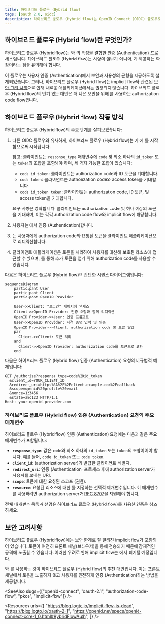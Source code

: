 ```yaml
---
title: 하이브리드 플로우 (Hybrid flow)
tags: [oauth 2.0, oidc]
description: 하이브리드 플로우 (Hybrid flow)는 OpenID Connect (OIDC) 플로우로, authorization code flow와 implicit flow를 결합하여 인증 (Authentication)에서 보안과 사용성의 균형을 제공합니다.
---
```


## 하이브리드 플로우 (Hybrid flow)란 무엇인가?

하이브리드 플로우 (Hybrid flow)는 <Ref slug="authorization-code-flow" />와 <Ref slug="implicit-flow" />의 특성을 결합한 인증 (Authentication) 프로세스입니다. 하이브리드 플로우 (Hybrid flow)는 <Ref slug="oauth-2.0" /> 사양의 일부가 아니며, <Ref slug="openid-connect" />가 제공하는 확장이라는 점을 유의해야 합니다.

이 플로우는 사용자 인증 (Authentication)에서 보안과 사용성의 균형을 제공하도록 설계되었습니다. 그러나, 하이브리드 플로우 (Hybrid flow)는 implicit flow와 관련된 [보안 고려 사항](#security-considerations)으로 인해 새로운 애플리케이션에서는 권장되지 않습니다. 하이브리드 플로우 (Hybrid flow)의 인기 있는 대안은 더 나은 보안을 위해 <Ref slug="pkce" />를 사용하는 authorization code flow입니다.

## 하이브리드 플로우 (Hybrid flow) 작동 방식

하이브리드 플로우 (Hybrid flow)의 주요 단계를 살펴보겠습니다:

1. 다른 OIDC 플로우와 유사하게, 하이브리드 플로우 (Hybrid flow)는 <Ref slug="client" />가 <Ref slug="openid-connect" headingId="openid-provider-op" />에 <Ref slug="authentication-request" />를 시작함으로써 시작됩니다.

    참고: 클라이언트는 `response_type` 매개변수에 `code` 및 최소 하나의 `id_token` 또는 `token`의 조합을 포함해야 하며, 세 가지 가능한 조합이 있습니다:

      - `code id_token`: 클라이언트는 authorization code와 ID 토큰을 기대합니다.
      - `code token`: 클라이언트는 authorization code와 access token을 기대합니다.
      - `code id_token token`: 클라이언트는 authorization code, ID 토큰, 및 access token을 기대합니다.

    요구 사항은 명확합니다: 클라이언트는 authorization code 및 하나 이상의 토큰을 기대하며, 이는 각각 authorization code flow와 implicit flow에 해당합니다.
2. 사용자는 <Ref slug="openid-connect" headingId="openid-provider-op" />에서 인증 (Authentication)합니다.
3. <Ref slug="openid-connect" headingId="openid-provider-op" />는 사용자에게 authorization code와 요청된 토큰을 클라이언트 애플리케이션으로 리디렉션합니다.
4. 클라이언트 애플리케이션은 토큰을 처리하여 사용자를 대신해 보호된 리소스에 접근할 수 있으며, <Ref slug="token-request" />를 통해 추가 토큰을 얻기 위해 authorization code를 사용할 수 있습니다.

다음은 하이브리드 플로우 (Hybrid flow)의 간단한 시퀀스 다이어그램입니다:

```mermaid
sequenceDiagram
    participant User
    participant Client
    participant OpenID Provider

    User->>Client: "로그인" 페이지에 액세스
    Client->>OpenID Provider: 인증 요청과 함께 리디렉션
    OpenID Provider->>User: 인증 프롬프트
    User->>OpenID Provider: 자격 증명 입력 및 인증
    OpenID Provider->>Client: authorization code 및 토큰 발급
    par
      Client->>Client: 토큰 처리
    and
      Client->>OpenID Provider: authorization code를 토큰으로 교환
    end
```

다음은 하이브리드 플로우 (Hybrid flow) 인증 (Authentication) 요청의 비규범적 예제입니다:

```http
GET /authorize?response_type=code%20id_token
  &client_id=YOUR_CLIENT_ID
  &redirect_uri=https%3A%2F%2Fclient.example.com%2Fcallback
  &scope=openid%20profile%20email
  &nonce=123456
  &state=abc123 HTTP/1.1
Host: your-openid-provider.com
```

### 하이브리드 플로우 (Hybrid flow) 인증 (Authentication) 요청의 주요 매개변수

하이브리드 플로우 (Hybrid flow) 인증 (Authentication) 요청에는 다음과 같은 주요 매개변수가 포함됩니다:

- **`response_type`**: 값은 `code`와 최소 하나의 `id_token` 또는 `token`의 조합이어야 합니다. 예를 들어, `code id_token` 또는 `code token`.
- **`client_id`**: <Ref slug="openid-connect" headingId="openid-provider-op" /> (authorization server)가 발급한 클라이언트 식별자.
- **`redirect_uri`**: 인증 (Authentication) 프로세스 후에 authorization server가 사용자를 보내는 URI.
- **`scope`**: 토큰에 대한 요청된 <Ref slug="scope">스코프</Ref> (권한).
- **`resource`**: 요청된 리소스에 대한 <Ref slug="resource-indicator" />를 지정하는 선택적 매개변수입니다. 이 매개변수를 사용하려면 authorization server가 [RFC 8707](https://datatracker.ietf.org/doc/html/rfc8707)을 지원해야 합니다.

전체 매개변수 목록과 설명은 [하이브리드 플로우 (Hybrid flow)를 사용한 인증](https://openid.net/specs/openid-connect-core-1_0.html#HybridFlowAuth)을 참조하세요.

## 보안 고려사항

하이브리드 플로우 (Hybrid flow)에는 보안 한계로 잘 알려진 implicit flow가 포함되어 있습니다. 토큰이 여전히 프론트 채널(브라우저)을 통해 전송되기 때문에 잠재적인 공격에 노출될 수 있습니다. 이러한 우려로 인해 implicit flow는 <Ref slug="oauth-2.1" />에서 폐기될 예정입니다.

<Ref slug="authorization-code-flow" />와 <Ref slug="pkce" />를 사용하는 것이 하이브리드 플로우 (Hybrid flow)의 추천 대안입니다. 이는 프론트 채널에서 토큰을 노출하지 않고 사용자를 안전하게 인증 (Authentication)하는 방법을 제공합니다.

<SeeAlso slugs={["openid-connect", "oauth-2.1", "authorization-code-flow", "pkce", "implicit-flow"]} />

<Resources
  urls={[
    "https://blog.logto.io/implicit-flow-is-dead",
    "https://blog.logto.io/oauth-2-1",
    "https://openid.net/specs/openid-connect-core-1_0.html#HybridFlowAuth",
  ]}
/>